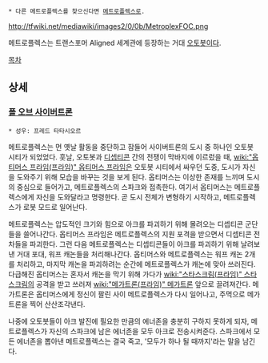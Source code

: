  * 다른 메트로플렉스를 찾으신다면 [[메트로플렉스]]로.

http://tfwiki.net/mediawiki/images2/0/0b/MetroplexFOC.png

메트로플렉스는 트랜스포머 Aligned 세계관에 등장하는 거대 [[오토봇]]이다.

[[목차]]

== 상세 ==
=== [[폴 오브 사이버트론]] ===
 * 성우: 프레드 타타시오르

메트로플렉스는 먼 옛날 활동을 중단하고 잠들어 사이버트론의 도시 중 하나인 오토봇 시티가 되었었다. 훗날, 오토봇과 [[디셉티콘]] 간의 전쟁이 막바지에 이르렀을 때, [[wiki:"옵티머스 프라임(프라임)" 옵티머스 프라임]]은 오토봇 시티에서 싸우던 도중, 도시가 자신을 도와주기 위해 모습을 바꾸는 것을 보게 된다. 옵티머스는 이상한 존재를 느끼며 도시의 중심으로 들어가고, 메트로플렉스의 스파크와 접촉한다. 여기서 옵티머스는 메트로플렉스에게 자신을 도와달라고 명령한다. 곧 도시 전체가 변형하기 시작하고, 메트로플렉스가 로봇 모드로 일어난다.

메트로플렉스는 압도적인 크기와 힘으로 아크를 파괴하기 위해 몰려오는 디셉티콘 군단들을 쓸어나간다. 옵티머스 프라임은 메트로플렉스의 지원 포격을 받으면서 디셉티콘 전차들을 파괴한다. 그런 다음 메트로플렉스는 디셉티콘들이 아크를 파괴하기 위해 날려보낸 거대 포대, 워프 캐논들을 처리해나간다. 옵티머스와 메트로플렉스는 워프 캐논 2개를 처리하고, 마지막 캐논을 파괴하려는 순간에 메트로플렉스가 캐논에 맞아 쓰러진다. 다급해진 옵티머스는 혼자서 캐논을 막기 위해 가다가 [[wiki:"스타스크림(프라임)" 스타스크림]]의 공격을 받고 쓰러져 [[wiki:"메가트론(프라임)" 메가트론]] 앞으로 끌려져간다. 메가트론은 옵티머스에게 정신이 팔린 사이 메트로플렉스가 다시 일어나고, 주먹으로 메가트론을 찍어 산산조각낸다.

나중에 오토봇들이 아크 발진에 필요한 만큼의 에너존을 충분히 구하지 못하게 되자, 메트로플렉스가 자신의 스파크에 남은 에너존을 모두 아크로 전송시켜준다. 스파크에서 모든 에너존을 뽑아낸 메트로플렉스는 결국 죽고, '모두가 하나 될 때까지'라는 말을 남긴다.
